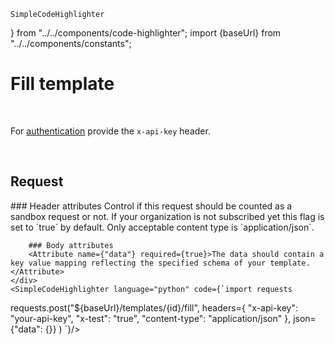     SimpleCodeHighlighter
} from "../../components/code-highlighter"; import {baseUrl} from "../../components/constants";

# Fill template

<Endpoint method="POST" path="/templates/{id}"/>
<br/>

For [authentication](/api-reference/authentication) provide the `x-api-key` header.

<br/>

## Request
<Grid>
    <div>
        ### Header attributes
        <Attribute name={"x-test"} required={false}>
            Control if this request should be counted as a sandbox request or not. If your organization is not
            subscribed yet this flag is set to `true` by default.
        </Attribute>
        <Attribute name={"content-type"} required={true}>
            Only acceptable content type is `application/json`.
        </Attribute>

        ### Body attributes
        <Attribute name={"data"} required={true}>The data should contain a key value mapping reflecting the specified schema of your template.</Attribute>
    </div>
    <SimpleCodeHighlighter language="python" code={`import requests
requests.post("${baseUrl}/templates/{id}/fill",
    headers={
        "x-api-key": "your-api-key",
        "x-test": "true",
        "content-type": "application/json"
    },
    json={"data": {}}
)
`}/>
</Grid>